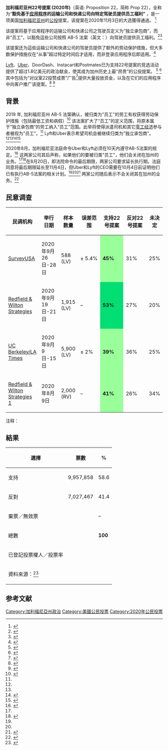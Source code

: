 {{translating|英语维基百科的2020_California_Proposition_22||tpercent=90|time=2020-10-19UTC04:00:00}}
{{Rough translation|time=2020-10-19UTC04:00:00}}
<br/>
{{Infobox referendum
| name = 加利福尼亚州22号提案（2020年）
| title = '''豁免基于应用程序的运输公司和快递公司向某些驾驶员提供员工福利'''
| date = 2020年11月3日
| yes = 9,957,858
| no = 7,027,467
| total = 
| electorate = 
| map = 
| mapdivision =
| notes = 
}}


'''加利福尼亚州22号提案 (2020年)'''（英语: Proposition 22，简称 Prop 22），全称为“'''豁免基于[[行動應用程式|应用程序]]的运输公司和快递公司向特定驾驶员提供员工福利”''' ，是一项美国[[加利福尼亚州|加利福尼亚州]]的[[公投|公投]]提案，该提案在2020年11月3日的大选獲得通過。 <ref name=":0">{{Cite news |author= |first= |title=加州選民挺Uber、Lyft 支持司機歸類承攬關係 |url=https://news.ltn.com.tw/news/world/breakingnews/3342115 |accessdate= |work=自由時報 |date=2020年11月4日 |archive-date=2020年11月20日 |archive-url=https://web.archive.org/web/20201120142354/https://news.ltn.com.tw/news/world/breakingnews/3342115 |dead-url=no }}</ref>

该提案将基于应用程序的运输公司和快递公司之驾驶员定义为“独立承包商”，而非“员工”，以豁免這些公司按照 AB-5 法案（英文：{{tsl|en|California Assembly Bill 5 (2019)|Assembly Bill 5}}）向驾驶员提供员工福利。<ref name=":1">{{Cite web|title=Uber and Lyft just made their campaign to keep exploiting workers|url=https://www.latimes.com/business/story/2020-09-08/uber-lyft-most-expensive-initiative|accessdate=2020-10-14|author=Hiltzik|date=8 September 2020|first=Michael|work=[[Los_Angeles_Times|Los Angeles Times]]|language=en-US|archiveurl=https://web.archive.org/web/20201104231642/https://www.latimes.com/business/story/2020-09-08/uber-lyft-most-expensive-initiative|archivedate=2020-11-04|dead-url=no}}</ref><ref name=":2">{{Cite news|author=|first=|date=31 October 2019|title=Uber and Lyft Fight a Law They Say Doesn't Apply to Them|language=en-us|work=Wired|url=https://www.wired.com/story/uber-lyft-fight-law-say-doesnt-apply/|accessdate=2020-10-14|archive-date=2020-12-14|archive-url=https://web.archive.org/web/20201214163025/https://www.wired.com/story/uber-lyft-fight-law-say-doesnt-apply/|dead-url=no}}</ref>

该提案还为這些运输公司和快递公司的驾驶员提供了额外的劳动保护措施，但大多数保护措施仅在“从事”超过特定时间后才适用，而非登录应用程序后即适用。<ref>{{cite news |url=https://www.bloomberg.com/news/articles/2020-07-07/uber-lyft-ballot-measure-opposed-by-labor-groups |title=California’s Gig Economy Ballot Measure Fails Workers, Labor Groups Say |last1=Holder |first1=Sarah |date=7 July 2020 |website=bloomberg.com |publisher=Bloomberg |accessdate=18 October 2020 |archive-date=2020-10-24 |archive-url=https://web.archive.org/web/20201024014842/https://www.bloomberg.com/news/articles/2020-07-07/uber-lyft-ballot-measure-opposed-by-labor-groups |dead-url=no }}</ref>

[[来福车|Lyft]]、[[優步|Uber]]、DoorDash、Instacart和Postmates已为支持22号提案的竞选活动提供了超过1.8亿美元的政治献金，使其成为加州历史上最“昂贵”的公投提案。 <ref name=":3">{{Cite news|url=https://news.ballotpedia.org/2020/09/09/with-funding-from-uber-lyft-and-doordash-campaign-behind-california-proposition-22-tops-180-million/|title=With funding from Uber, Lyft, and Doordash, campaign behind California Proposition 22 tops $180 million|author=Byrne|first=Ryan|date=9 September 2020|work=ballotpedia.org|publisher=Ballotpedia|accessdate=10 September 2020|archive-date=2020-11-19|archive-url=https://web.archive.org/web/20201119010720/https://news.ballotpedia.org/2020/09/09/with-funding-from-uber-lyft-and-doordash-campaign-behind-california-proposition-22-tops-180-million/|dead-url=no}}</ref> <ref>{{Cite web|title=The $185 million campaign to keep Uber and Lyft drivers as contractors in California|url=https://www.cnn.com/2020/10/08/tech/proposition-22-california/index.html|accessdate=2020-10-14|author=O'Brien|first=Sara Ashley|work=CNN|archive-date=2020-12-14|archive-url=https://web.archive.org/web/20201214204131/https://www.cnn.com/2020/10/08/tech/proposition-22-california/index.html|dead-url=no}}</ref>其中包括为“对议案22投赞成票”广告<ref>{{Cite web|title=Yes on Prop 22|url=https://yeson22.com/|accessdate=2020-10-14|author=|date=|first=|work=Save App-Based Jobs & Services|language=en-US|archiveurl=https://web.archive.org/web/20201104011456/https://yeson22.com/|archivedate=2020-11-04|quote=Paid for by Yes on 22 […] Committee major funding from Uber Technologies, Lyft, and DoorDash.|dead-url=no}}</ref>提供大量投放资金，以及在它们的应用程序中向客户推广该提案。<ref>{{Cite web|title=Uber, Lyft push Prop. 22 message where you can't escape it: your phone|url=https://www.latimes.com/business/technology/story/2020-10-08/uber-lyft-novel-tactics-huge-spending-prop-22|accessdate=2020-10-14|date=2020-10-08|work=Los Angeles Times|language=en-US|archiveurl=https://web.archive.org/web/20201221034331/https://www.latimes.com/business/technology/story/2020-10-08/uber-lyft-novel-tactics-huge-spending-prop-22|archivedate=2020-12-21|dead-url=no}}</ref> <ref name=":4">{{Cite web|title=Uber and Lyft get reprieve from court, won't shut down in California for now|url=https://www.cnn.com/2020/08/20/tech/uber-lyft-california-shutdown/index.html|accessdate=2020-10-14|author=O'Brien|date=|first=Sara Ashley|work=CNN|archiveurl=https://web.archive.org/web/20201216124508/https://www.cnn.com/2020/08/20/tech/uber-lyft-california-shutdown/index.html|archivedate=2020-12-16|quote=[…], the companies have threatened to suspend their services, and sometimes followed through on it, riling up customers and drivers, and putting pressure on lawmakers.|dead-url=no}}</ref>

== 背景 ==
2019 年, 加利福尼亚州 AB-5 法案确认，被归类为"员工"的劳工有权获得劳动保护措施（包括最低工资和病假）<ref>{{Cite web|date=2019-09-18|title=Newsom signs bill rewriting California employment law, limiting use of independent contractors|url=https://www.latimes.com/california/story/2019-09-18/gavin-newsom-signs-ab5-employees0independent-contractors-california|archive-url=https://web.archive.org/web/20201221034324/https://www.latimes.com/california/story/2019-09-18/gavin-newsom-signs-ab5-employees0independent-contractors-california|archive-date=2020-12-21|access-date=2020-10-14|website=Los Angeles Times|language=en-US|dead-url=no}}</ref> 该法案扩大了“员工”的定义范围，将原本属于“独立承包商”的劳工纳入“员工”范围。此举将使得派遣司机和其它[[零工经济|零工经济]]参与者被视为"员工"。<ref name=":2" /> Lyft和Uber表示希望司机会被继续归类为"独立承包商"。<ref name=":1" /><ref name=":3" /><ref>{{Cite web|title=Human Capital: A timeline of Uber and Lyft’s fight against AB 5 and Pinterest’s fall from grace|url=https://social.techcrunch.com/2020/08/14/human-capital-a-timeline-of-uber-and-lyfts-fight-against-ab-5-and-pinterests-fall-from-grace/|access-date=2020-10-14|website=TechCrunch|language=en-US}}</ref><ref>{{Cite web|last=Spangler|first=Todd|date=2020-08-21|title=Why Uber and Lyft Were on the Brink of Shutting Down in California — and What Happens Next|url=https://variety.com/2020/digital/news/uber-lyft-california-shutdown-ab5-1234743303/|access-date=2020-10-14|website=Variety|language=en|archive-date=2020-11-03|archive-url=https://web.archive.org/web/20201103185753/https://variety.com/2020/digital/news/uber-lyft-california-shutdown-ab5-1234743303/|dead-url=no}}</ref>

2020年8月，加利福尼亚法庭命令Uber和Lyft必须在10天内遵守AB-5法案的规定。<ref>{{Cite web|last=O'Brien|first=Sara Ashley|title=Court orders Uber, Lyft to reclassify drivers as employees in California|url=https://www.cnn.com/2020/08/10/tech/uber-lyft-california-preliminary-injunction/index.html|access-date=2020-10-14|website=CNN|archive-date=2020-10-29|archive-url=https://web.archive.org/web/20201029115406/https://www.cnn.com/2020/08/10/tech/uber-lyft-california-preliminary-injunction/index.html|dead-url=no}}</ref> 这两家公司其后声称，如果他们的{{Clarify span|一些驾驶员|date=October 2020}}要被归类"员工"，他们会关闭在加州的业务。<ref name=":0" /><ref name=":4">{{Cite web|last=O'Brien|first=Sara Ashley|date=|title=Uber and Lyft get reprieve from court, won't shut down in California for now|url=https://www.cnn.com/2020/08/20/tech/uber-lyft-california-shutdown/index.html|url-status=live|archive-url=|archive-date=|access-date=2020-10-14|website=CNN|quote=[…] , the companies have threatened to suspend their services, and sometimes followed through on it, riling up customers and drivers, and putting pressure on lawmakers.}}</ref>在8月20日，即法院命令的最后期限，两家公司要求延长执行期。法庭同意将最后期限延长至11月4日，但Uber和Lyft的CEO需要在10月4日前证明他们已有执行AB-5法案的相关计划。<ref name=":4" /><ref name=":0" /><ref name=":5">{{Cite web|last=Feiner|first=Lauren|date=2020-08-20|title=Appeals court grants Uber and Lyft a temporary reprieve following threats to shut down in California|url=https://www.cnbc.com/2020/08/20/appeals-court-grants-uber-and-lyft-a-temporary-reprieve-in-case-over-driver-classification.html|access-date=2020-10-14|website=CNBC|language=en|archive-date=2020-11-21|archive-url=https://web.archive.org/web/20201121090538/https://www.cnbc.com/2020/08/20/appeals-court-grants-uber-and-lyft-a-temporary-reprieve-in-case-over-driver-classification.html|dead-url=no}}</ref> 两家公司随后表示不会关闭其在加州的业务。<ref>{{Cite web|last=Inc|first=Lyft|date=|title=Rideshare operations will not be suspended in California|url=https://www.lyft.com/blog/posts/ca-operations-update|archive-url=https://web.archive.org/web/20200821001838/https://www.lyft.com/blog/posts/ca-operations-update|archive-date=2020-08-21|access-date=2020-10-14|website=Lyft|language=en-US|dead-url=no}}</ref>

== 民意调查 ==
{| class="wikitable" style="font-size:90%;text-align:center;"
|- valign=bottom
! 民调机构
! 举行日期
! 样本数量{{efn|name=key|Key:<br>A – 成年人<br>RV – 已注册选民<br>LV – 自称会参与投票的选民<br>V – 不明确}}
! 误差范围
! style="width:100px;"| 支持22号提案
! style="width:100px;"| 反对22号提案
! 未决定
|-
|style="text-align:left;"|[http://www.surveyusa.com/client/PollReport.aspx?g=d15fdb0d-701d-495c-a67f-e17bfcc3bf92 SurveyUSA] {{Wayback|url=http://www.surveyusa.com/client/PollReport.aspx?g=d15fdb0d-701d-495c-a67f-e17bfcc3bf92 |date=20201130140114 }}
|2020年9月26日-28日
|588 (LV)
|± 5.4%
|style="background: rgb(153, 255, 153);"|'''45%'''
|31%
|25%
|-
| style="text-align:left;"|[https://redfieldandwiltonstrategies.com/california-presidential-proposition-22-and-proposition-24-voting-intentions-19-21-september/ Redfield & Wilton Strategies] {{Wayback|url=https://redfieldandwiltonstrategies.com/california-presidential-proposition-22-and-proposition-24-voting-intentions-19-21-september/ |date=20201130140113 }}
|2020年9月19日-21日
|1,915 (LV)
| –
|style="background: rgb(1,223,116);"|'''53%'''
|27%
|20%
|-
| style="text-align:left;"|[https://www.latimes.com/california/story/2020-09-23/poll-proposition-22-california-ab5-uber-lyft-drivers-independent-contractors-employment UC Berkeley/LA Times] {{Wayback|url=https://www.latimes.com/california/story/2020-09-23/poll-proposition-22-california-ab5-uber-lyft-drivers-independent-contractors-employment |date=20201221034807 }}
|2020年9月9日-15日
|5,900 (LV)
|± 2%
|style="background: rgb(153, 255, 153);"|'''39%'''
|36%
|25%
|-
| style="text-align:left;"|[https://redfieldandwiltonstrategies.com/california-proposition-22-voting-intention-9-august/ Redfield & Wilton Strategies] {{Wayback|url=https://redfieldandwiltonstrategies.com/california-proposition-22-voting-intention-9-august/ |date=20201120113614 }}[https://redfieldandwiltonstrategies.com/latest-california-presidential-voting-intention-9-august/] {{Wayback|url=https://redfieldandwiltonstrategies.com/latest-california-presidential-voting-intention-9-august/ |date=20201130140114 }}
|2020年8月9日
|2,000 (RV)
| –
|style="background: rgb(153, 255, 153);"|'''41%'''
|26%
|34%
|}

注释：
{{notelist}}

== 結果 ==
{| class="wikitable" style="text-align:right"
!選擇
!票數
!%
|-
| align="left" |{{Tick}} 支持
| 9,957,858
| 58.6
|-
| align="left" |{{Cross}} 反對
| 7,027,467
| 41.4
|-
| align="left" |棄票／無效票
|	
|–
|-
| align="left" |總數
|	
|'''100'''
|-
| align="left" |已登記投票權人／投票率
|
|
|-
| colspan="3" align="left" |資料來源：<ref>{{Cite web |url=https://electionresults.sos.ca.gov/returns/maps/ballot-measures/prop/22 |title=Proposition 22 App-Based Drivers and Employee Benefits. |accessdate=2020-11-20 |archive-date=2020-12-14 |archive-url=https://web.archive.org/web/20201214011118/https://electionresults.sos.ca.gov/returns/maps/ballot-measures/prop/22 |dead-url=no }}</ref>
|}

== 参考文献 ==
{{Reflist}}

[[Category:加利福尼亞州政治|Category:加利福尼亞州政治]]
[[Category:美國公民投票|Category:美國公民投票]]
[[Category:2020年公民投票|Category:2020年公民投票]]